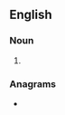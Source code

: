 ==English==

===Noun===
{{head|en|noun form}}

# {{plural of|en|flexure}}

===Anagrams===
* {{anagrams|en|a=eeflrsux|refluxes}}